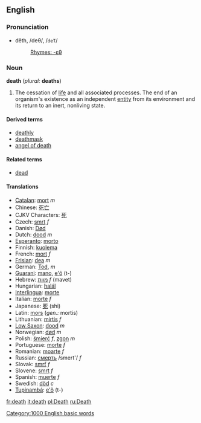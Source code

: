 {{Wikipedia}}
==English==
===Pronunciation===
*dĕth, /deθ/, /<tt>deT</tt>/
*:[[Rhymes:English:-ɛθ|Rhymes: -ɛθ]]

=== Noun ===
'''death'''  (''plural:'' '''deaths''')

#The cessation of [[life]] and all associated processes.  The end of an organism's existence as an independent [[entity]] from its environment and its return to an inert, nonliving state.

==== Derived terms ====
*[[deathly]]
*[[deathmask]]
*[[angel of death]]

==== Related terms ====
*[[dead]]

==== Translations ====
*[[Catalan]]: [[mort]] ''m''
*Chinese: [[死亡]]
*CJKV Characters: [[死]]
*Czech: [[smrt]] ''f''
*Danish: [[Død]]
*Dutch: [[dood]] ''m''
*[[Esperanto]]: [[morto]]
*Finnish: [[kuolema]]
*French: [[mort]] ''f''
*[[Frisian]]: [[dea]] ''m''
*German: [[Tod]], ''m''
*[[Guarani]]: [[mano]], [[e'õ]] (t-)
*Hebrew: [[מוות]] ''f'' (mavet)
*Hungarian: [[halál]]
*[[Interlingua]]: [[morte]]
*Italian: [[morte]] ''f''
*Japanese: [[死]] (shi)
*Latin: [[mors]] (''gen.:'' mortis)
*Lithuanian: [[mirtis]] ''f''
*[[Low Saxon]]: [[dood]] ''m''
*Norwegian: [[død]] ''m''
*Polish: [[śmierć]] ''f'', [[zgon]] ''m''
*Portuguese: [[morte]] ''f''
*Romanian: [[moarte]] ''f''
*Russian: [[смeрть]] /smert'/ ''f''
*Slovak: [[smrť]] ''f''
*Slovene: [[smrt]] ''f''
*Spanish: [[muerte]] ''f''
*Swedish: [[död]] ''c''
*[[Tupinambá]]: [[e'õ]] (t-)

[[fr:death]]
[[it:death]]
[[pl:Death]]
[[ru:Death]]
[[Category:1000 English basic words]]